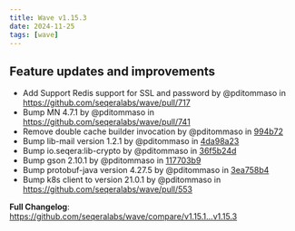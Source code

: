 ```yaml
---
title: Wave v1.15.3
date: 2024-11-25
tags: [wave]
---
```


## Feature updates and improvements

* Add Support Redis support for SSL and password by @pditommaso in https://github.com/seqeralabs/wave/pull/717
* Bump MN 4.7.1 by @pditommaso in https://github.com/seqeralabs/wave/pull/741
* Remove double cache builder invocation by @pditommaso in [994b72](https://github.com/seqeralabs/wave/commit/994b722c6825f59788ff85f311a99863447888e6)
* Bump lib-mail version 1.2.1 by @pditommaso in [4da98a23](https://github.com/seqeralabs/wave/commit/4da98a2301e7bd96fe28f5721ef74d4dae8cfa05)
* Bump io.seqera:lib-crypto by @pditommaso in [36f5b24d](https://github.com/seqeralabs/wave/commit/36f5b24d428fa070e6782d4f50aee909e26ddfb1)
* Bump gson 2.10.1 by @pditommaso in [117703b9](https://github.com/seqeralabs/wave/commit/117703b95c7c835ed2021ef8ae77aa2a5e1450c1)
* Bump protobuf-java version 4.27.5 by @pditommaso in [3ea758b4](https://github.com/seqeralabs/wave/commit/3ea758b418f2d0bd864bb679343975afb1e34246)
* Bump k8s client to version 21.0.1 by @pditommaso in https://github.com/seqeralabs/wave/pull/553

**Full Changelog**: https://github.com/seqeralabs/wave/compare/v1.15.1...v1.15.3
